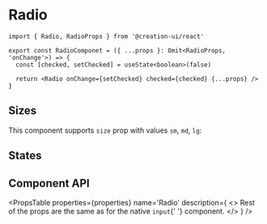 # Radio


```tsx copy
import { Radio, RadioProps } from '@creation-ui/react'

export const RadioComponet = ({ ...props }: Omit<RadioProps, 'onChange'>) => {
  const [checked, setChecked] = useState<boolean>(false)

  return <Radio onChange={setChecked} checked={checked} {...props} />
}
```

<Container>
  <RadioExample label='Radio option' />
</Container>

## Sizes

This component supports `size` prop with values `sm`, `md`, `lg`:

<UnfoldVariants
  component={RadioExample}
  variants={ELEMENT_SIZES}
  prop='size'
  nameProp='label'
/>

## States

<Container>
  <RadioExample disabled label='Disabled' />
  <RadioExample required label='Required' />
  <RadioExample readOnly label='Read only' />
</Container>

## Component API

<PropsTable
  properties={properties}
  name='Radio'
  description={
    <>
      Rest of the props are the same as for the native <code>input</code>{' '}
      component.
    </>
  }
/>
